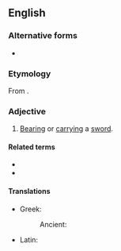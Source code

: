 {{also|sword-bearing}}
==English==

===Alternative forms===
* {{l|en|sword-bearing}}

===Etymology===
From {{compound|en|sword|bearing}}.

===Adjective===
{{en-adj|-}}

# [[bearing|Bearing]] or [[carrying]] a [[sword]].

====Related terms====
* {{l|en|swordbearer}}
* {{l|en|sword-bearer}}

====Translations====
{{trans-top|carrying a sword}}
* Greek:
*: Ancient: {{t|grc|ξιφηφόρος}}
{{trans-mid}}
* Latin: {{t|la|ensifer}}
{{trans-bottom}}